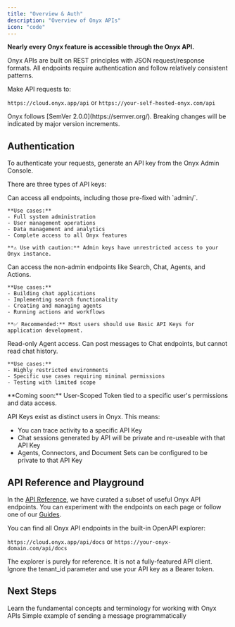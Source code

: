 ```yaml
---
title: "Overview & Auth"
description: "Overview of Onyx APIs"
icon: "code"
---
```


**Nearly every Onyx feature is accessible through the Onyx API.**

Onyx APIs are built on REST principles with JSON request/response formats.
All endpoints require authentication and follow relatively consistent patterns.

Make API requests to:

`https://cloud.onyx.app/api` or `https://your-self-hosted-onyx.com/api`

<Note>
  Onyx follows [SemVer 2.0.0](https://semver.org/). Breaking changes will be indicated by major version increments.
</Note>

## Authentication

To authenticate your requests, generate an API key from the Onyx Admin Console.

There are three types of API keys:

<AccordionGroup>
  <Accordion title="Admin API Keys" icon="shield-check">
    Can access all endpoints, including those pre-fixed with `admin/`.

    **Use cases:**
    - Full system administration
    - User management operations
    - Data management and analytics
    - Complete access to all Onyx features

    **⚠️ Use with caution:** Admin keys have unrestricted access to your Onyx instance.
  </Accordion>

  <Accordion title="Basic API Keys" icon="key">
    Can access the non-admin endpoints like Search, Chat, Agents, and Actions.

    **Use cases:**
    - Building chat applications
    - Implementing search functionality
    - Creating and managing agents
    - Running actions and workflows

    **✅ Recommended:** Most users should use Basic API Keys for application development.
  </Accordion>

  <Accordion title="Limited API Keys" icon="lock">
    Read-only Agent access. Can post messages to Chat endpoints, but cannot read chat history.

    **Use cases:**
    - Highly restricted environments
    - Specific use cases requiring minimal permissions
    - Testing with limited scope
  </Accordion>
</AccordionGroup>

<Info>
  **Coming soon:** User-Scoped Token tied to a specific user's permissions and data access.
</Info>

API Keys exist as distinct users in Onyx. This means:
- You can trace activity to a specific API Key
- Chat sessions generated by API will be private and re-useable with that API Key
- Agents, Connectors, and Document Sets can be configured to be private to that API Key

## API Reference and Playground

In the [API Reference](/developers/api_reference/chat/get_chat_session),
we have curated a subset of useful Onyx API endpoints.
You can experiment with the endpoints on each page or follow one of our [Guides](/developers/guides/chat_guide).

You can find all Onyx API endpoints in the built-in OpenAPI explorer:

`https://cloud.onyx.app/api/docs` or `https://your-onyx-domain.com/api/docs`

<Warning>
  The explorer is purely for reference. It is not a fully-featured API client.
  Ignore the tenant_id parameter and use your API key as a Bearer token.
</Warning>

## Next Steps

<CardGroup cols={2}>
  <Card title="Core Concepts" icon="lightbulb" href="/developers/core_concepts">
    Learn the fundamental concepts and terminology for working with Onyx APIs
  </Card>

  <Card title="Guide: Send a Chat Message" icon="comment" href="/developers/guides/chat_guide">
    Simple example of sending a message programmatically
  </Card>
</CardGroup>
